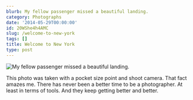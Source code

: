 ```yaml
---
blurb: My fellow passenger missed a beautiful landing.
category: Photographs
date: '2014-05-29T00:00:00'
id: 20WShe4h4AMC
slug: /welcome-to-new-york
tags: []
title: Welcome to New York
type: post
---
```


![My fellow passenger missed a beautiful landing.](/aws-20140528--2210-01a.jpg) 

This photo was taken with a pocket size point and shoot camera. That fact amazes me. There has never been a better time to be a photographer. At least in terms of tools. And they keep getting better and better.